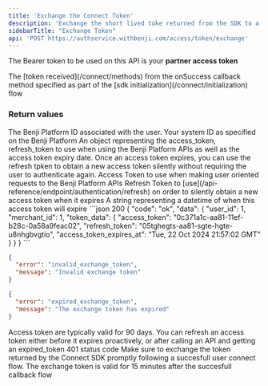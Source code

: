 ```yaml
---
title: 'Exchange the Connect Token'
description: 'Exchange the short lived toke returned from the SDK to a long living access token and refresh token using the Benji Platform API'
sidebarTitle: "Exchange Token"
api: 'POST https://authservice.withbenji.com/access/token/exchange'
---
```


<Note>The Bearer token to be used on this API is your **partner access token**</Note>

<ParamField body="exchange_token" type="string" required>
  The [token received](/connect/methods) from the onSuccess callback method specified as part of the [sdk initialization](/connect/initialization) flow
</ParamField>


### Return values 
<ResponseField name="user_id" type="integer" required>
  The Benji Platform ID associated with the user.
</ResponseField>
<ResponseField name="merchant_id" type="integer" required>
  Your system ID as specified on the Benji Platform
</ResponseField>
<ResponseField name="token_data" type="object" required>
An object representing the access_token, refresh_token to use when using the Benji Platform APIs as well as the access token expiry date. Once an access token expires, you can use the refresh tpken to obtain a new access token silently without requiring the user to authenticate again.
    <Expandable title="properties" defaultOpen="true">
        <ResponseField name="access_token" type="string" required>Access Token to use when making user oriented requests to the Benji Platform APIs </ResponseField>
        <ResponseField name="refresh_token" type="string" required>Refresh Token to [use](/api-reference/endpoint/authentication/refresh) on order to silently obtain a new access token when it expires </ResponseField>
        <ResponseField name="access_token_expires_at" type="string" required>A string representing a datetime of when this access token will expire </ResponseField>
    </Expandable>
</ResponseField>

<ResponseExample>
```json 200
{
    "code": "ok",
    "data": {
        "user_id": 1,
        "merchant_id": 1,
        "token_data": {
            "access_token": "0c371a1c-aa81-11ef-b28c-0a58a9feac02",
            "refresh_token": "05tghegts-aa81-sgte-hgte-u8nhgbvgtio",
            "access_token_expires_at": "Tue, 22 Oct 2024 21:57:02 GMT"
        }
    }
}
```

```json 401
{
  "error": "invalid_exchange_token",
  "message": "Invalid exchange token"
}
```

```json 401
{
  "error": "expired_exchange_token",
  "message": "The exchange token has expired"
}
```
</ResponseExample>

<Tip>Access token are typically valid for 90 days. You can refresh an access token either before it expires proactively, or after calling an API and getting an expired_token 401 status code</Tip>
<Warning>Make sure to exchange the token returned by the Connect SDK promptly following a succesfull user connect flow. The exchange token is valid for 15 minutes after the succesfull callback flow</Warning>






